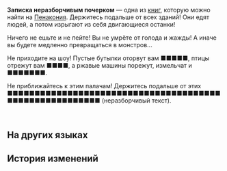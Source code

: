 {{Книга Инфобокс
|id           = 332
|Название     = Записка неразборчивым почерком
|Изображение  = Item Penacony Readable 2.png
|Мир          = Пенакония
|Томов        = 1
|Автор        = <!--нужно добавить-->
|Описание     = Записка, обнаруженная в углу отеля в Мире грёз. Её содержание невозможно понять, но оно пробирает до костей.
|Том1         = {{tx}}
|Источник1    = {{tx|Отсутствует источник}}
|Персонажи    = 
|Фракции      = 
}}
'''Записка неразборчивым почерком''' — одна из [[Книги|книг]], которую можно найти на [[Пенакония]].
<!--
==Получение==
<gallery>
Книга НАЗВАНИЕ.png|НАЗВАНИЕ
Локация НАЗВАНИЕ.png|Расположение на карте. Ближайший пространственный якорь «[[НАЗВАНИЕ]]»
</gallery>
-->
Держитесь подальше от всех зданий! Они едят людей, а потом изрыгают из себя двигающиеся останки!

Ничего не ешьте и не пейте! Вы не умрёте от голода и жажды! А иначе вы будете медленно превращаться в монстров...

Не приходите на шоу! Пустые бутылки оторвут вам ■■■■■, птицы отрежут вам ■■■■, а ржавые машины порежут, измельчат и ■■■■■■■.

Не приближайтесь к этим палачам! Держитесь подальше от этих ■■■■■■■■■■■■■■■■■■■■■■■■■■■■■■■■■■■■■■■■■■■■■■■■■■■■■■■■ (неразборчивый текст).


<br />{{Размер|36|{{Цвет|Огненный|УНИЧТОЖИТЬ ТРУППУ «СЛАДКИЕ ГРЁЗЫ»! }}Они - чудовища! Злобные прислужники Семьи!}}

==На других языках==
{{На других языках
|en   = A Scrawled Note
|zhs  = 字迹潦草的纸条
|zht  = 字跡潦草的紙條
|ja   = 汚い字で書かれたメモ
|ko   = 휘갈겨 쓴 쪽지
|es   = Nota con garabatos
|fr   = Note griffonnée
|ru   = Записка неразборчивым почерком
|th   = กระดาษโน้ตที่เขียนด้วยลายมือที่ยุ่งเหยิง
|vi   = Giấy Ghi Chú Với Nét Chữ Nguệch Ngoạc
|de   = Eine gekritzelte Notiz
|id   = Catatan yang Tulisannya Berantakan
|pt   = Um Bilhete Rabiscado
}}

==История изменений==
{{История изменений|2.7}}